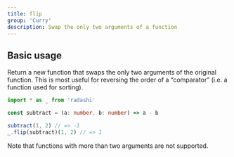 ```yaml
---
title: flip
group: 'Curry'
description: Swap the only two arguments of a function
---
```


## Basic usage

Return a new function that swaps the only two arguments of the original function. This is most useful for reversing the order of a “comparator” (i.e. a function used for sorting).

```ts
import * as _ from 'radashi'

const subtract = (a: number, b: number) => a - b

subtract(1, 2) // => -1
_.flip(subtract)(1, 2) // => 1
```

Note that functions with more than two arguments are not supported.

